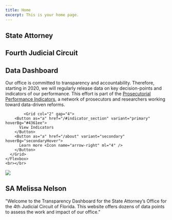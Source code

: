 ```yaml
---
title: Home
excerpt: This is your home page.
---
```


<Section pt="8|12|16|24">
  <Container>
    <Flexbox
      flexDirection="column"
      alignItems="center|flex-start"
      textAlign="center|left"
    >
      <H1 m="0" fontWeight="bold" lineHeight="tight" >
        State Attorney
      </H1>
      <H1 m="0" fontWeight="bold" lineHeight="tight">
        Fourth Judicial Circuit
      </H1>
            <H1 m="0" fontWeight="bold" lineHeight="tight" color="#4361ee">
        Data Dashboard
      </H1>
      <P fontSize="xl|2xl" mt="2" >
        Our office is committed to transparency and accountability. Therefore, starting in 2020, we will regularly release data on key decision-points and indicators of our performance. This effort is part of the <a href="https://prosecutorialperformanceindicators.org/">Prosecutorial Performance Indicators</a>, a network of prosecutors and researchers working toward data-driven reforms. 
      </P>
      
            <Grid col="2" gap="4">
        <Button as="a" href="/#indicator_section" variant="primary" hoverBg="#4361ee">
          View Indicators
        </Button>
        <Button as="a" href="/about" variant="secondary" hoverBg="secondaryHover">
          Learn more <Icon name="arrow-right" ml="4" />
        </Button>
      </Grid>
    </Flexbox>
    <br></br>


  </Container>
</Section>


<Section py="8|12|16|24">
  <Container>
    <Grid col="1|2" gap="8|12|16" alignItems="center">
      <Image
        src="jacksonville_site_image.jpg"
        colStart="null|2"
        w="full"
        rounded="lg"
        overflow="hidden"
      />
      <Flexbox
        flexDirection="column"
        alignItems="center|flex-start"
        textAlign="center|left"
      >
        <H2 m="0" lineHeight="tight">
          SA Melissa Nelson
        </H2>
        <P fontSize="xl|2xl" mt="2">
          "Welcome to the Transparency Dashboard for the State Attorney’s Office
          for the 4th Judicial Circuit of Florida. This website offers dozens of
          data points to assess the work and impact of our office."
        </P>
      </Flexbox>
    </Grid>
  </Container>
</Section>

<Block src="fcards" />
<a name="indicator_section"></a>
<Block src="cards" />

<Block src="examples/footer-01" />
